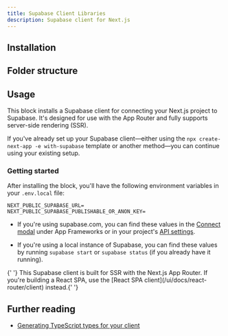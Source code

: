 ```yaml
---
title: Supabase Client Libraries
description: Supabase client for Next.js
---
```


## Installation

<BlockItem name="supabase-client-nextjs" description="Supabase Client for Next.js" />

## Folder structure

<RegistryBlock itemName="supabase-client-nextjs" />

## Usage

This block installs a Supabase client for connecting your Next.js project to Supabase. It's designed for use with the App Router and fully supports server-side rendering (SSR).

If you've already set up your Supabase client—either using the `npx create-next-app -e with-supabase` template or another method—you can continue using your existing setup.

### Getting started

After installing the block, you'll have the following environment variables in your `.env.local` file:

```env
NEXT_PUBLIC_SUPABASE_URL=
NEXT_PUBLIC_SUPABASE_PUBLISHABLE_OR_ANON_KEY=
```

- If you're using supabase.com, you can find these values in the [Connect modal](https://supabase.com/dashboard/project/_?showConnect=true&connectTab=frameworks&framework=nextjs) under App Frameworks or in your project's [API settings](https://supabase.com/dashboard/project/_/settings/api).

- If you're using a local instance of Supabase, you can find these values by running `supabase start` or `supabase status` (if you already have it running).

<Callout type="warning" className="mt-4">
  {' '}
  This Supabase client is built for SSR with the Next.js App Router. If you're building a React SPA,
  use the [React SPA client](/ui/docs/react-router/client) instead.{' '}
</Callout>

## Further reading

- [Generating TypeScript types for your client](https://supabase.com/docs/guides/api/rest/generating-types)
